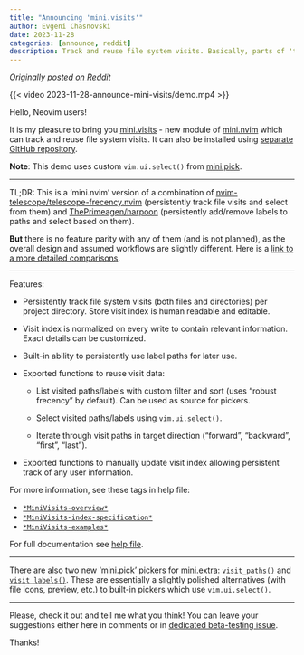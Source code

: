 ```yaml
---
title: "Announcing 'mini.visits'"
author: Evgeni Chasnovski
date: 2023-11-28
categories: [announce, reddit]
description: Track and reuse file system visits. Basically, parts of 'telescope-frecency.nvim' combined with parts of 'harpoon.nvim'
---
```


*Originally [posted on Reddit](https://www.reddit.com/r/neovim/comments/185yi7q/minivisits_track_and_reuse_file_system_visits/)*

{{< video 2023-11-28-announce-mini-visits/demo.mp4 >}}

Hello, Neovim users!

It is my pleasure to bring you [mini.visits](https://github.com/nvim-mini/mini.nvim/blob/main/readmes/mini-visits.md) - new module of [mini.nvim](https://github.com/nvim-mini/mini.nvim) which can track and reuse file system visits. It can also be installed using [separate GitHub repository](https://github.com/nvim-mini/mini.visits).

**Note**: This demo uses custom `vim.ui.select()` from [mini.pick](https://github.com/nvim-mini/mini.nvim/blob/main/readmes/mini-pick.md).

------

TL;DR: This is a 'mini.nvim' version of a combination of [nvim-telescope/telescope-frecency.nvim](https://github.com/nvim-telescope/telescope-frecency.nvim) (persistently track file visits and select from them) and [ThePrimeagen/harpoon](https://github.com/ThePrimeagen/harpoon) (persistently add/remove labels to paths and select based on them).

**But** there is no feature parity with any of them (and is not planned), as the overall design and assumed workflows are slightly different. Here is a [link to a more detailed comparisons](https://github.com/nvim-mini/mini.nvim/blob/964fab7fecd14f66a69a96162f8aa816480690fd/doc/mini-visits.txt#L64).

------

Features:

- Persistently track file system visits (both files and directories) per project directory. Store visit index is human readable and editable.

- Visit index is normalized on every write to contain relevant information. Exact details can be customized.

- Built-in ability to persistently use label paths for later use.

- Exported functions to reuse visit data:
    - List visited paths/labels with custom filter and sort (uses "robust frecency" by default). Can be used as source for pickers.

    - Select visited paths/labels using `vim.ui.select()`.

    - Iterate through visit paths in target direction ("forward", "backward", "first", "last").

- Exported functions to manually update visit index allowing persistent track of any user information.

For more information, see these tags in help file:

- [`*MiniVisits-overview*`](https://github.com/nvim-mini/mini.nvim/blob/964fab7fecd14f66a69a96162f8aa816480690fd/doc/mini-visits.txt#L105)
- [`*MiniVisits-index-specification*`](https://github.com/nvim-mini/mini.nvim/blob/964fab7fecd14f66a69a96162f8aa816480690fd/doc/mini-visits.txt#L162)
- [`*MiniVisits-examples*`](https://github.com/nvim-mini/mini.nvim/blob/964fab7fecd14f66a69a96162f8aa816480690fd/doc/mini-visits.txt#L225)

For full documentation see [help file](https://github.com/nvim-mini/mini.nvim/blob/main/doc/mini-visits.txt).

------

There are also two new 'mini.pick' pickers for [mini.extra](2023-11-02-announce-mini-extra.qmd): [`visit_paths()`](https://github.com/nvim-mini/mini.nvim/blob/964fab7fecd14f66a69a96162f8aa816480690fd/doc/mini-extra.txt#L731) and [`visit_labels()`](https://github.com/nvim-mini/mini.nvim/blob/964fab7fecd14f66a69a96162f8aa816480690fd/doc/mini-extra.txt#L766). These are essentially a slightly polished alternatives (with file icons, preview, etc.) to built-in pickers which use `vim.ui.select()`.

------

Please, check it out and tell me what you think! You can leave your suggestions either here in comments or in [dedicated beta-testing issue](https://github.com/nvim-mini/mini.nvim/issues/591).

Thanks!
